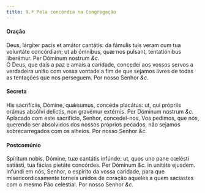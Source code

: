 ```yaml
---
title: 9.ª Pela concórdia na Congregação
---
```


<h4 class="text-center">Oração</h4>
<div class="grid grid-cols-2 gap-5">
  <span class="text-justify">
    Deus, lárgiter pacis et amátor cantátis: da fámulis tuis veram cum tua
    voluntáte concórdiam; ut ab ómnibus, quæ nos pulsant, tentatiónibus
    liberémur. Per Dóminum nostrum <em>&c.</em>
  </div>
  <span class="text-justify">
    Ó Deus, que dais a paz e amais a caridade, concedei aos vossos servos a
    verdadeira união com vossa vontade a fim de que sejamos livres de todas as
    tentações que nos perseguem. Por nosso Senhor <em>&c.</em>
  </span>
</div>

<h4 class="text-center">Secreta</h4>
<div class="grid grid-cols-2 gap-5">
  <span class="text-justify">
    His sacrifíciis, Dómine, quǽsumus, concéde placátus: ut, qui própriis orámus
    absólvi delíctis, non gravémur extérnis. Per Dóminum nostrum <em>&c.</em>
  </div>
  <span class="text-justify">
    Aplacado com este sacrifício, Senhor, concedei-nos, Vos pedimos, que nós,
    querendo ser absolvidos dos nossos próprios pecados, não sejamos
    sobrecarregados com os alheios. Por nosso Senhor <em>&c.</em>
  </span>
</div>

<h4 class="text-center">Postcomúnio</h4>
<div class="grid grid-cols-2 gap-5">
  <span class="text-justify">
    Spíritum nobis, Dómine, tuæ cantátis infúnde: ut, quos uno pane cœlésti
    satiásti, tua fácias pietáte concórdes. Per Dóminum <em>&c.</em> in unitáte
    ejusdem.
  </div>
  <span class="text-justify">
    Infundi em nós, Senhor, o espírito da vossa caridade, para que
    misericordiosamente torneis unidos de coração aqueles a quem saciastes com o
    mesmo Pão celestial. Por nosso Senhor <em>&c.</em>
  </span>
</div>
